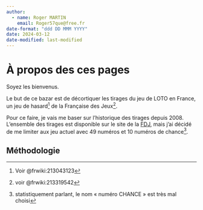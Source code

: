 ```yaml
---
author:
  - name: Roger MARTIN
    email: Roger57que@free.fr
date-format: "ddd DD MMM YYYY"
date: 2024-03-12
date-modified: last-modified
---
```


# À propos des ces pages {.unnumbered}

Soyez les bienvenus.

Le but de ce bazar est de décortiquer les tirages du jeu de LOTO en France, un jeu de hasard[^index-1] de la Française des Jeux[^index-2].

[^index-1]: Voir @frwiki:213043123

[^index-2]: voir @frwiki:213319542

Pour ce faire, je vais me baser sur l'historique des tirages depuis 2008. L'ensemble des tirages est disponible sur le site de la [FDJ](https://www.fdj.fr/jeux-de-tirage/loto/statistiques), mais j'ai décidé de me limiter aux jeu actuel avec $49$ numéros et $10$ numéros de chance[^index-3].

[^index-3]: statistiquement parlant, le nom « numéro CHANCE » est très mal choisi

## Méthodologie
